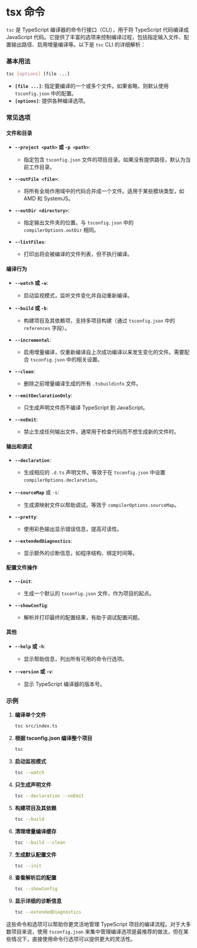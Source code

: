 # tsx 命令

`tsc` 是 TypeScript 编译器的命令行接口（CLI），用于将 TypeScript 代码编译成 JavaScript 代码。它提供了丰富的选项来控制编译过程，包括指定输入文件、配置输出路径、启用增量编译等。以下是 `tsc` CLI 的详细解析：

### 基本用法

```bash
tsc [options] [file ...]
```

- **`[file ...]`**: 指定要编译的一个或多个文件。如果省略，则默认使用 `tsconfig.json` 中的配置。
- **`[options]`**: 提供各种编译选项。

### 常见选项

#### 文件和目录

- **`--project <path>` 或 `-p <path>`**:
  - 指定包含 `tsconfig.json` 文件的项目目录。如果没有提供路径，默认为当前工作目录。
- **`--outFile <file>`**:

  - 将所有全局作用域中的代码合并成一个文件。适用于某些模块类型，如 AMD 和 SystemJS。

- **`--outDir <directory>`**:

  - 指定输出文件夹的位置。与 `tsconfig.json` 中的 `compilerOptions.outDir` 相同。

- **`--listFiles`**:
  - 打印出将会被编译的文件列表，但不执行编译。

#### 编译行为

- **`--watch` 或 `-w`**:

  - 启动监视模式，监听文件变化并自动重新编译。

- **`--build` 或 `-b`**:

  - 构建项目及其依赖项，支持多项目构建（通过 `tsconfig.json` 中的 `references` 字段）。

- **`--incremental`**:

  - 启用增量编译，仅重新编译自上次成功编译以来发生变化的文件。需要配合 `tsconfig.json` 中的相关设置。

- **`--clean`**:

  - 删除之前增量编译生成的所有 `.tsbuildinfo` 文件。

- **`--emitDeclarationOnly`**:

  - 只生成声明文件而不编译 TypeScript 到 JavaScript。

- **`--noEmit`**:
  - 禁止生成任何输出文件，通常用于检查代码而不想生成新的文件时。

#### 输出和调试

- **`--declaration`**:

  - 生成相应的 `.d.ts` 声明文件。等效于在 `tsconfig.json` 中设置 `compilerOptions.declaration`。

- **`--sourceMap`** 或 `-s`:

  - 生成源映射文件以帮助调试。等效于 `compilerOptions.sourceMap`。

- **`--pretty`**:

  - 使用彩色输出显示错误信息，提高可读性。

- **`--extendedDiagnostics`**:
  - 显示额外的诊断信息，如程序结构、绑定时间等。

#### 配置文件操作

- **`--init`**:

  - 生成一个默认的 `tsconfig.json` 文件，作为项目的起点。

- **`--showConfig`**:
  - 解析并打印最终的配置结果，有助于调试配置问题。

#### 其他

- **`--help` 或 `-h`**:

  - 显示帮助信息，列出所有可用的命令行选项。

- **`--version` 或 `-v`**:
  - 显示 TypeScript 编译器的版本号。

### 示例

1. **编译单个文件**

   ```bash
   tsc src/index.ts
   ```

2. **根据 tsconfig.json 编译整个项目**

   ```bash
   tsc
   ```

3. **启动监视模式**

   ```bash
   tsc --watch
   ```

4. **只生成声明文件**

   ```bash
   tsc --declaration --noEmit
   ```

5. **构建项目及其依赖**

   ```bash
   tsc --build
   ```

6. **清理增量编译缓存**

   ```bash
   tsc --build --clean
   ```

7. **生成默认配置文件**

   ```bash
   tsc --init
   ```

8. **查看解析后的配置**

   ```bash
   tsc --showConfig
   ```

9. **显示详细的诊断信息**
   ```bash
   tsc --extendedDiagnostics
   ```

这些命令和选项可以帮助你更灵活地管理 TypeScript 项目的编译流程。对于大多数项目来说，使用 `tsconfig.json` 来集中管理编译选项是最推荐的做法，但在某些情况下，直接使用命令行选项可以提供更大的灵活性。
